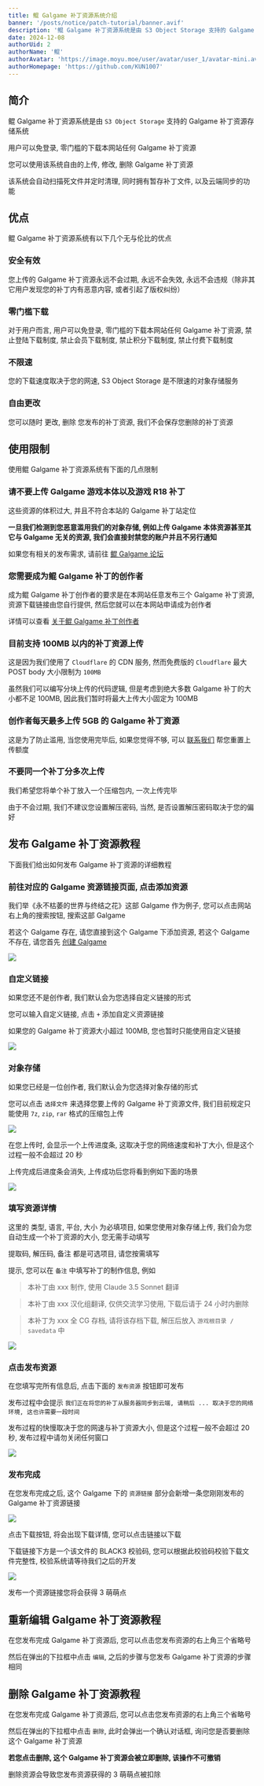 ```yaml
---
title: 鲲 Galgame 补丁资源系统介绍
banner: '/posts/notice/patch-tutorial/banner.avif'
description: '鲲 Galgame 补丁资源系统是由 S3 Object Storage 支持的 Galgame 补丁资源存储系统, 目前支持 100MB 以内的 Galgame 补丁资源上传, 用户可以免登录, 零门槛的下载本网站任何 Galgame 补丁资源'
date: 2024-12-08
authorUid: 2
authorName: '鲲'
authorAvatar: 'https://image.moyu.moe/user/avatar/user_1/avatar-mini.avif'
authorHomepage: 'https://github.com/KUN1007'
---
```


## 简介

鲲 Galgame 补丁资源系统是由 `S3 Object Storage` 支持的 Galgame 补丁资源存储系统

用户可以免登录, 零门槛的下载本网站任何 Galgame 补丁资源

您可以使用该系统自由的上传, 修改, 删除 Galgame 补丁资源

该系统会自动扫描死文件并定时清理, 同时拥有暂存补丁文件, 以及云端同步的功能

## 优点

鲲 Galgame 补丁资源系统有以下几个无与伦比的优点

### 安全有效

您上传的 Galgame 补丁资源永远不会过期, 永远不会失效, 永远不会违规（除非其它用户发现您的补丁内有恶意内容, 或者引起了版权纠纷）

### 零门槛下载

对于用户而言, 用户可以免登录, 零门槛的下载本网站任何 Galgame 补丁资源, 禁止登陆下载制度, 禁止会员下载制度, 禁止积分下载制度, 禁止付费下载制度

### 不限速

您的下载速度取决于您的网速, S3 Object Storage 是不限速的对象存储服务

### 自由更改

您可以随时 更改, 删除 您发布的补丁资源, 我们不会保存您删除的补丁资源

## 使用限制

使用鲲 Galgame 补丁资源系统有下面的几点限制

### 请不要上传 Galgame 游戏本体以及游戏 R18 补丁

这些资源的体积过大, 并且不符合本站的 Galgame 补丁站定位

**一旦我们检测到您恶意滥用我们的对象存储, 例如上传 Galgame 本体资源甚至其它与 Galgame 无关的资源, 我们会直接封禁您的账户并且不另行通知**

如果您有相关的发布需求, 请前往 [鲲 Galgame 论坛](https://www.kungal.com)

### 您需要成为鲲 Galgame 补丁的创作者

成为鲲 Galgame 补丁创作者的要求是在本网站任意发布三个 Galgame 补丁资源, 资源下载链接由您自行提供, 然后您就可以在本网站申请成为创作者

详情可以查看 [关于鲲 Galgame 补丁创作者](/about/notice/creator)

### 目前支持 100MB 以内的补丁资源上传

这是因为我们使用了 `Cloudflare` 的 CDN 服务, 然而免费版的 `Cloudflare` 最大 POST body 大小限制为 `100MB`

虽然我们可以编写分块上传的代码逻辑, 但是考虑到绝大多数 Galgame 补丁的大小都不足 100MB, 因此我们暂时将最大上传大小固定为 100MB

### 创作者每天最多上传 5GB 的 Galgame 补丁资源

这是为了防止滥用, 当您使用完毕后, 如果您觉得不够, 可以 [联系我们](/about/notice/feedback) 帮您重置上传额度

### 不要同一个补丁分多次上传

我们希望您将单个补丁放入一个压缩包内, 一次上传完毕

由于不会过期, 我们不建议您设置解压密码, 当然, 是否设置解压密码取决于您的偏好

## 发布 Galgame 补丁资源教程

下面我们给出如何发布 Galgame 补丁资源的详细教程

### 前往对应的 Galgame 资源链接页面, 点击添加资源

我们举《永不枯萎的世界与终结之花》这部 Galgame 作为例子, 您可以点击网站右上角的搜索按钮, 搜索这部 Galgame

若这个 Galgame 存在, 请您直接到这个 Galgame 下添加资源, 若这个 Galgame 不存在, 请您首先 [创建 Galgame](/about/notice/galgame-tutorial)

![](/posts/notice/patch-tutorial/image1.avif)

### 自定义链接

如果您还不是创作者, 我们默认会为您选择自定义链接的形式

您可以输入自定义链接, 点击 `+` 添加自定义资源链接

如果您的 Galgame 补丁资源大小超过 100MB, 您也暂时只能使用自定义链接

![](/posts/notice/patch-tutorial/image2.avif)

### 对象存储

如果您已经是一位创作者, 我们默认会为您选择对象存储的形式

您可以点击 `选择文件` 来选择您要上传的 Galgame 补丁资源文件, 我们目前规定只能使用 `7z`, `zip`, `rar` 格式的压缩包上传

![](/posts/notice/patch-tutorial/image3.avif)

在您上传时, 会显示一个上传进度条, 这取决于您的网络速度和补丁大小, 但是这个过程一般不会超过 20 秒

上传完成后进度条会消失, 上传成功后您将看到例如下面的场景

![](/posts/notice/patch-tutorial/image4.avif)

### 填写资源详情

这里的 类型, 语言, 平台, 大小 为必填项目, 如果您使用对象存储上传, 我们会为您自动生成一个补丁资源的大小, 您无需手动填写

提取码, 解压码, 备注 都是可选项目, 请您按需填写

提示, 您可以在 `备注` 中填写补丁的制作信息, 例如

> 本补丁由 xxx 制作, 使用 Claude 3.5 Sonnet 翻译

> 本补丁由 xxx 汉化组翻译, 仅供交流学习使用, 下载后请于 24 小时内删除

> 本补丁为 xxx 全 CG 存档, 请将该存档下载, 解压后放入 `游戏根目录 / savedata` 中

![](/posts/notice/patch-tutorial/image5.avif)

### 点击发布资源

在您填写完所有信息后, 点击下面的 `发布资源` 按钮即可发布

发布过程中会提示 `我们正在将您的补丁从服务器同步到云端, 请稍后 ... 取决于您的网络环境, 这也许需要一段时间`

发布过程的快慢取决于您的网速与补丁资源大小, 但是这个过程一般不会超过 20 秒, 发布过程中请勿关闭任何窗口

![](/posts/notice/patch-tutorial/image6.avif)

### 发布完成

在您发布完成之后, 这个 Galgame 下的 `资源链接` 部分会新增一条您刚刚发布的 Galgame 补丁资源链接

![](/posts/notice/patch-tutorial/image7.avif)

点击下载按钮, 将会出现下载详情, 您可以点击链接以下载

下载链接下方是一个该文件的 BLACK3 校验码, 您可以根据此校验码校验下载文件完整性, 校验系统请等待我们之后的开发

![](/posts/notice/patch-tutorial/image8.avif)

发布一个资源链接您将会获得 3 萌萌点

## 重新编辑 Galgame 补丁资源教程

在您发布完成 Galgame 补丁资源后, 您可以点击您发布资源的右上角三个省略号

然后在弹出的下拉框中点击 `编辑`, 之后的步骤与您发布 Galgame 补丁资源的步骤相同

## 删除 Galgame 补丁资源教程

在您发布完成 Galgame 补丁资源后, 您可以点击您发布资源的右上角三个省略号

然后在弹出的下拉框中点击 `删除`, 此时会弹出一个确认对话框, 询问您是否要删除这个 Galgame 补丁资源

**若您点击删除, 这个 Galgame 补丁资源会被立即删除, 该操作不可撤销**

删除资源会导致您发布资源获得的 3 萌萌点被扣除
